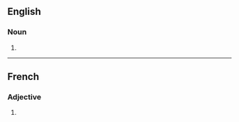 ==English==

===Noun===
{{head|en|noun form}}

# {{plural of|en|urticant}}

----

==French==

===Adjective===
{{head|fr|adjective form}}

# {{masculine plural of|fr|urticant}}